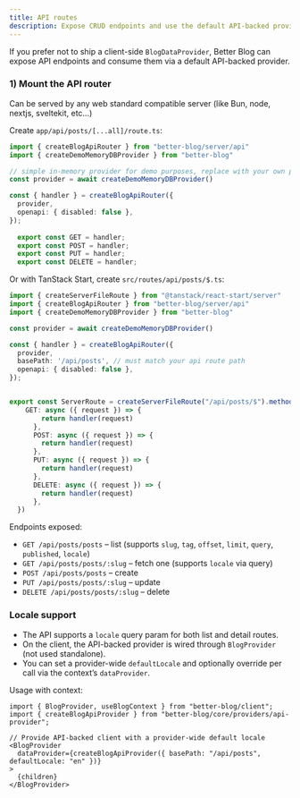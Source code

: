 ```yaml
---
title: API routes
description: Expose CRUD endpoints and use the default API-backed provider
---
```


If you prefer not to ship a client-side `BlogDataProvider`, Better Blog can expose API endpoints and consume them via a default API-backed provider.

### 1) Mount the API router

Can be served by any web standard compatible server (like Bun, node, nextjs, sveltekit, etc...)

Create `app/api/posts/[...all]/route.ts`:

```ts
import { createBlogApiRouter } from "better-blog/server/api"
import { createDemoMemoryDBProvider } from "better-blog"

// simple in-memory provider for demo purposes, replace with your own provider
const provider = await createDemoMemoryDBProvider()

const { handler } = createBlogApiRouter({
  provider,
  openapi: { disabled: false },
});
  
  export const GET = handler;
  export const POST = handler;
  export const PUT = handler;
  export const DELETE = handler;
```

Or with TanStack Start, create `src/routes/api/posts/$.ts`:

```ts
import { createServerFileRoute } from "@tanstack/react-start/server"
import { createBlogApiRouter } from "better-blog/server/api"
import { createDemoMemoryDBProvider } from "better-blog"

const provider = await createDemoMemoryDBProvider()

const { handler } = createBlogApiRouter({
  provider,
  basePath: '/api/posts', // must match your api route path
  openapi: { disabled: false },
});


export const ServerRoute = createServerFileRoute("/api/posts/$").methods({
    GET: async ({ request }) => {
        return handler(request)
      },
      POST: async ({ request }) => {
        return handler(request)
      },
      PUT: async ({ request }) => {
        return handler(request)
      },
      DELETE: async ({ request }) => {
        return handler(request)
      },
  })
```

Endpoints exposed:

- `GET /api/posts/posts` – list (supports `slug`, `tag`, `offset`, `limit`, `query`, `published`, `locale`)
- `GET /api/posts/posts/:slug` – fetch one (supports `locale` via query)
- `POST /api/posts/posts` – create
- `PUT /api/posts/posts/:slug` – update
- `DELETE /api/posts/posts/:slug` – delete

### Locale support

- The API supports a `locale` query param for both list and detail routes.
- On the client, the API-backed provider is wired through `BlogProvider` (not used standalone).
- You can set a provider-wide `defaultLocale` and optionally override per call via the context’s `dataProvider`.

Usage with context:

```tsx
import { BlogProvider, useBlogContext } from "better-blog/client";
import { createBlogApiProvider } from "better-blog/core/providers/api-provider";

// Provide API-backed client with a provider-wide default locale
<BlogProvider
  dataProvider={createBlogApiProvider({ basePath: "/api/posts", defaultLocale: "en" })}
>
  {children}
</BlogProvider>
```


